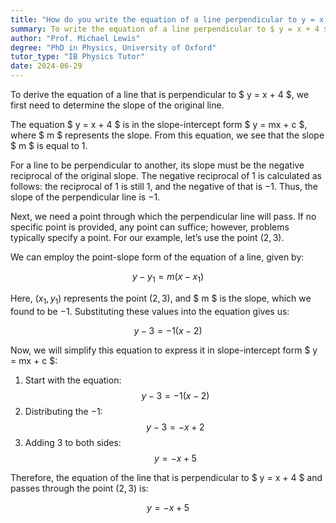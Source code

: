```yaml
---
title: "How do you write the equation of a line perpendicular to y = x + 4?"
summary: To write the equation of a line perpendicular to $ y = x + 4 $, use the negative reciprocal of the original slope.
author: "Prof. Michael Lewis"
degree: "PhD in Physics, University of Oxford"
tutor_type: "IB Physics Tutor"
date: 2024-06-29
---
```


To derive the equation of a line that is perpendicular to $ y = x + 4 $, we first need to determine the slope of the original line. 

The equation $ y = x + 4 $ is in the slope-intercept form $ y = mx + c $, where $ m $ represents the slope. From this equation, we see that the slope $ m $ is equal to $1$. 

For a line to be perpendicular to another, its slope must be the negative reciprocal of the original slope. The negative reciprocal of $1$ is calculated as follows: the reciprocal of $1$ is still $1$, and the negative of that is $-1$. Thus, the slope of the perpendicular line is $-1$.

Next, we need a point through which the perpendicular line will pass. If no specific point is provided, any point can suffice; however, problems typically specify a point. For our example, let’s use the point $(2, 3)$.

We can employ the point-slope form of the equation of a line, given by:

$$
y - y_1 = m(x - x_1)
$$

Here, $(x_1, y_1)$ represents the point $(2, 3)$, and $ m $ is the slope, which we found to be $-1$. Substituting these values into the equation gives us:

$$
y - 3 = -1(x - 2)
$$

Now, we will simplify this equation to express it in slope-intercept form $ y = mx + c $:

1. Start with the equation:
   $$
   y - 3 = -1(x - 2)
   $$
2. Distributing the $-1$:
   $$
   y - 3 = -x + 2
   $$
3. Adding $3$ to both sides:
   $$
   y = -x + 5
   $$

Therefore, the equation of the line that is perpendicular to $ y = x + 4 $ and passes through the point $(2, 3)$ is:

$$
y = -x + 5
$$
    
